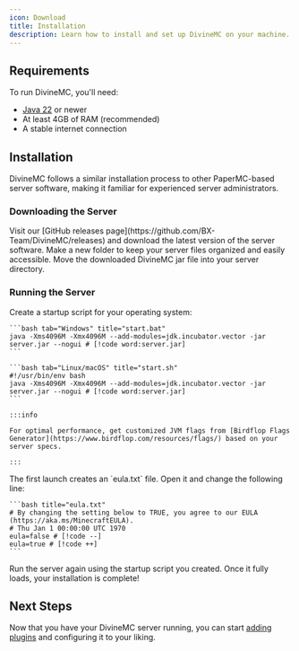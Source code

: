 ```yaml
---
icon: Download
title: Installation
description: Learn how to install and set up DivineMC on your machine.
---
```


## Requirements

To run DivineMC, you'll need:

- [Java 22](https://adoptium.net/en-GB/temurin/releases/?version=22) or newer
- At least 4GB of RAM (recommended)
- A stable internet connection

## Installation

DivineMC follows a similar installation process to other PaperMC-based server software, making it familiar for experienced server administrators.

### Downloading the Server

<Steps>
  <Step>
    Visit our [GitHub releases page](https://github.com/BX-Team/DivineMC/releases) and download the latest version of the server software.
  </Step>
  
  <Step>
    Make a new folder to keep your server files organized and easily accessible.
  </Step>

  <Step>
    Move the downloaded DivineMC jar file into your server directory.
  </Step>
</Steps>

### Running the Server

<Steps>
  <Step>
    Create a startup script for your operating system:

    ```bash tab="Windows" title="start.bat"
    java -Xms4096M -Xmx4096M --add-modules=jdk.incubator.vector -jar server.jar --nogui # [!code word:server.jar]
    ```

    ```bash tab="Linux/macOS" title="start.sh"
    #!/usr/bin/env bash
    java -Xms4096M -Xmx4096M --add-modules=jdk.incubator.vector -jar server.jar --nogui # [!code word:server.jar]
    ```
    
    :::info
    
    For optimal performance, get customized JVM flags from [Birdflop Flags Generator](https://www.birdflop.com/resources/flags/) based on your server specs.
    
    :::
  </Step>

  <Step>
    The first launch creates an `eula.txt` file. Open it and change the following line:

    ```bash title="eula.txt"
    # By changing the setting below to TRUE, you agree to our EULA (https://aka.ms/MinecraftEULA).
    # Thu Jan 1 00:00:00 UTC 1970
    eula=false # [!code --]
    eula=true # [!code ++]
    ```
  </Step>

  <Step>
    Run the server again using the startup script you created. Once it fully loads, your installation is complete!
  </Step>
</Steps>

## Next Steps

Now that you have your DivineMC server running, you can start [adding plugins](/docs/divinemc/getting-started/plugins) and configuring it to your liking.

